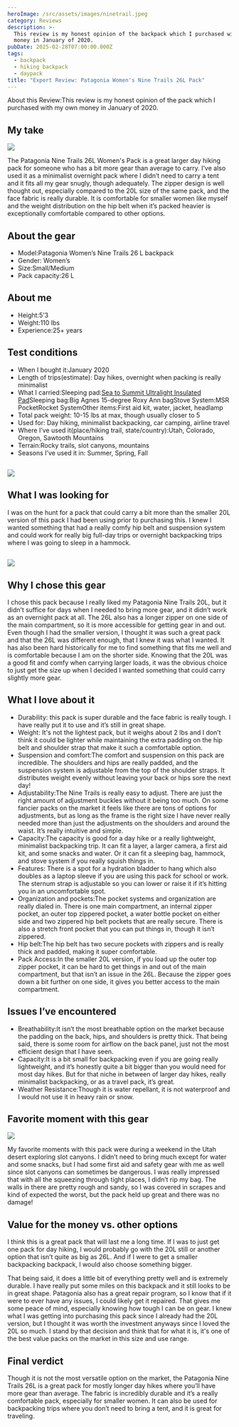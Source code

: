 ```yaml
---
heroImage: /src/assets/images/ninetrail.jpeg
category: Reviews
description: >-
  This review is my honest opinion of the backpack which I purchased with my own
  money in January of 2020.
pubDate: 2025-02-28T07:00:00.000Z
tags:
  - backpack
  - hiking backpack
  - daypack
title: "Expert Review: Patagonia Women's Nine Trails 26L Pack"
---
```


About this Review\:This review is my honest opinion of the pack which I purchased with my own money in January of 2020.

## My take

![](/uploads/9tr/ninetr3.avif)

The Patagonia Nine Trails 26L Women's Pack is a great larger day hiking pack for someone who has a bit more gear than average to carry. I’ve also used it as a minimalist overnight pack where I didn’t need to carry a tent and it fits all my gear snugly, though adequately. The zipper design is well thought out, especially compared to the 20L size of the same pack, and the face fabric is really durable. It is comfortable for smaller women like myself and the weight distribution on the hip belt when it’s packed heavier is exceptionally comfortable compared to other options.

## About the gear

- Model\:Patagonia Women’s Nine Trails 26 L backpack
- Gender: Women’s
- Size\:Small/Medium
- Pack capacity:26 L

## About me

- Height:5’3
- Weight:110 lbs
- Experience:25+ years

## Test conditions

- When I bought it\:January 2020
- Length of trips(estimate): Day hikes, overnight when packing is really minimalist
- What I carried\:Sleeping pad:[Sea to Summit Ultralight Insulated Pad](https://www.curated.com/products/8554054/sea-to-summit-ultralight-insulated-sleeping-pad?ref=journal)Sleeping bag\:Big Agnes 15-degree Roxy Ann bagStove System\:MSR PocketRocket SystemOther items\:First aid kit, water, jacket, headlamp
- Total pack weight: 10-15 lbs at max, though usually closer to 5
- Used for: Day hiking, minimalist backpacking, car camping, airline travel
- Where I’ve used it(place/hiking trail, state/country)\:Utah, Colorado, Oregon, Sawtooth Mountains
- Terrain\:Rocky trails, slot canyons, mountains
- Seasons I’ve used it in: Summer, Spring, Fall

## ![](</uploads/9tr/Screenshot 2025-02-28 at 10.05.33 AM.png>)

## What I was looking for

I was on the hunt for a pack that could carry a bit more than the smaller 20L version of this pack I had been using prior to purchasing this. I knew I wanted something that had a really comfy hip belt and suspension system and could work for really big full-day trips or overnight backpacking trips where I was going to sleep in a hammock.

## ![](/uploads/9tr/nineter2.avif)

## Why I chose this gear

I chose this pack because I really liked my Patagonia Nine Trails 20L, but it didn’t suffice for days when I needed to bring more gear, and it didn’t work as an overnight pack at all. The 26L also has a longer zipper on one side of the main compartment, so it is more accessible for getting gear in and out. Even though I had the smaller version, I thought it was such a great pack and that the 26L was different enough, that I knew it was what I wanted. It has also been hard historically for me to find something that fits me well and is comfortable because I am on the shorter side. Knowing that the 20L was a good fit and comfy when carrying larger loads, it was the obvious choice to just get the size up when I decided I wanted something that could carry slightly more gear.

## What I love about it

- Durability: this pack is super durable and the face fabric is really tough. I have really put it to use and it’s still in great shape.
- Weight: It's not the lightest pack, but it weighs about 2 lbs and I don’t think it could be lighter while maintaining the extra padding on the hip belt and shoulder strap that make it such a comfortable option.
- Suspension and comfort\:The comfort and suspension on this pack are incredible. The shoulders and hips are really padded, and the suspension system is adjustable from the top of the shoulder straps. It distributes weight evenly without leaving your back or hips sore the next day!
- Adjustability\:The Nine Trails is really easy to adjust. There are just the right amount of adjustment buckles without it being too much. On some fancier packs on the market it feels like there are tons of options for adjustments, but as long as the frame is the right size I have never really needed more than just the adjustments on the shoulders and around the waist. It’s really intuitive and simple.
- Capacity\:The capacity is good for a day hike or a really lightweight, minimalist backpacking trip. It can fit a layer, a larger camera, a first aid kit, and some snacks and water. Or it can fit a sleeping bag, hammock, and stove system if you really squish things in.
- Features: There is a spot for a hydration bladder to hang which also doubles as a laptop sleeve if you are using this pack for school or work. The sternum strap is adjustable so you can lower or raise it if it’s hitting you in an uncomfortable spot.
- Organization and pockets\:The pocket systems and organization are really dialed in. There is one main compartment, an internal zipper pocket, an outer top zippered pocket, a water bottle pocket on either side and two zippered hip belt pockets that are really secure. There is also a stretch front pocket that you can put things in, though it isn’t zippered.
- Hip belt\:The hip belt has two secure pockets with zippers and is really thick and padded, making it super comfortable.
- Pack Access\:In the smaller 20L version, if you load up the outer top zipper pocket, it can be hard to get things in and out of the main compartment, but that isn’t an issue in the 26L. Because the zipper goes down a bit further on one side, it gives you better access to the main compartment.

## Issues I’ve encountered

- Breathability\:It isn’t the most breathable option on the market because the padding on the back, hips, and shoulders is pretty thick. That being said, there is some room for airflow on the back panel, just not the most efficient design that I have seen.
- Capacity\:It is a bit small for backpacking even if you are going really lightweight, and it’s honestly quite a bit bigger than you would need for most day hikes. But for that niche in between of larger day hikes, really minimalist backpacking, or as a travel pack, it’s great.
- Weather Resistance\:Though it is water repellant, it is not waterproof and I would not use it in heavy rain or snow.

## Favorite moment with this gear

![](/uploads/9tr/ninetr1.avif)

My favorite moments with this pack were during a weekend in the Utah desert exploring slot canyons. I didn’t need to bring much except for water and some snacks, but I had some first aid and safety gear with me as well since slot canyons can sometimes be dangerous. I was really impressed that with all the squeezing through tight places, I didn’t rip my bag. The walls in there are pretty rough and sandy, so I was covered in scrapes and kind of expected the worst, but the pack held up great and there was no damage!

## Value for the money vs. other options

I think this is a great pack that will last me a long time. If I was to just get one pack for day hiking, I would probably go with the 20L still or another option that isn’t quite as big as 26L. And if I were to get a smaller backpacking backpack, I would also choose something bigger.

That being said, it does a little bit of everything pretty well and is extremely durable. I have really put some miles on this backpack and it still looks to be in great shape. Patagonia also has a great repair program, so I know that if it were to ever have any issues, I could likely get it repaired. That gives me some peace of mind, especially knowing how tough I can be on gear. I knew what I was getting into purchasing this pack since I already had the 20L version, but I thought it was worth the investment anyways since I loved the 20L so much. I stand by that decision and think that for what it is, it's one of the best value packs on the market in this size and use range.

## Final verdict

Though it is not the most versatile option on the market, the Patagonia Nine Trails 26L is a great pack for mostly longer day hikes where you’ll have more gear than average. The fabric is incredibly durable and it’s a really comfortable pack, especially for smaller women. It can also be used for backpacking trips where you don’t need to bring a tent, and it is great for traveling.
